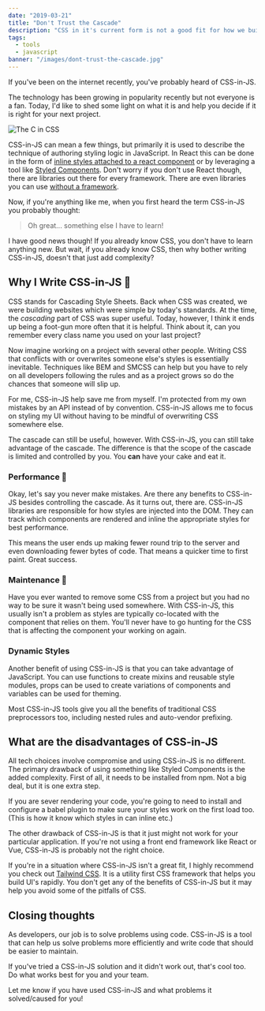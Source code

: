 ```yaml
---
date: "2019-03-21"
title: "Don't Trust the Cascade"
description: "CSS in it's current form is not a good fit for how we build websites. I now write CSS in JavaScript and I think you should too."
tags:
  - tools
  - javascript
banner: "/images/dont-trust-the-cascade.jpg"
---
```


<Note note="My opinion on this as softened substantially since 2019. Mostly because there are now good options to opt out of the global nature of css when it makes sense ie. CSS modules and CSS Cascade Layers." />

If you've been on the internet recently, you've probably heard of CSS-in-JS.

The technology has been growing in popularity recently but not everyone is a fan. Today, I'd like to shed some light on what it is and help you decide if it is right for your next project.

![The C in CSS](/images/the-c-in-css.png)

CSS-in-JS can mean a few things, but primarily it is used to describe the technique of authoring styling logic in JavaScript. In React this can be done in the form of [inline styles attached to a react component](https://reactjs.org/docs/dom-elements.html#style) or by leveraging a tool like [Styled Components](https://www.styled-components.com/). Don't worry if you don't use React though, there are libraries out there for every framework. There are even libraries you can use [without a framework](https://cssinjs.org/).

Now, if you're anything like me, when you first heard the term CSS-in-JS you probably thought:

> Oh great... something else I have to learn!

I have good news though! If you already know CSS, you don't have to learn anything new. But wait, if you already know CSS, then why bother writing CSS-in-JS, doesn't that just add complexity?

## Why I Write CSS-in-JS 🎨

CSS stands for Cascading Style Sheets. Back when CSS was created, we were building websites which were simple by today's standards. At the time, the _cascading_ part of CSS was super useful. Today, however, I think it ends up being a foot-gun more often that it is helpful. Think about it, can you remember every class name you used on your last project?

Now imagine working on a project with several other people. Writing CSS that conflicts with or overwrites someone else's styles is essentially inevitable. Techniques like BEM and SMCSS can help but you have to rely on all developers following the rules and as a project grows so do the chances that someone will slip up.

For me, CSS-in-JS help save me from myself. I'm protected from my own mistakes by an API instead of by convention. CSS-in-JS allows me to focus on styling my UI without having to be mindful of overwriting CSS somewhere else.

The cascade can still be useful, however. With CSS-in-JS, you can still take advantage of the cascade. The difference is that the scope of the cascade is limited and controlled by you. You **can** have your cake and eat it.

### Performance 🚀

Okay, let's say you never make mistakes. Are there any benefits to CSS-in-JS besides controlling the cascade. As it turns out, there are. CSS-in-JS libraries are responsible for how styles are injected into the DOM. They can track which components are rendered and inline the appropriate styles for best performance.

This means the user ends up making fewer round trip to the server and even downloading fewer bytes of code. That means a quicker time to first paint. Great success.

### Maintenance 🔧

Have you ever wanted to remove some CSS from a project but you had no way to be sure it wasn't being used somewhere. With CSS-in-JS, this usually isn't a problem as styles are typically co-located with the component that relies on them. You'll never have to go hunting for the CSS that is affecting the component your working on again.

### Dynamic Styles

Another benefit of using CSS-in-JS is that you can take advantage of JavaScript. You can use functions to create mixins and reusable style modules, props can be used to create variations of components and variables can be used for theming.

Most CSS-in-JS tools give you all the benefits of traditional CSS preprocessors too, including nested rules and auto-vendor prefixing.

## What are the disadvantages of CSS-in-JS

All tech choices involve compromise and using CSS-in-JS is no different. The primary drawback of using something like Styled Components is the added complexity. First of all, it needs to be installed from npm. Not a big deal, but it is one extra step.

If you are sever rendering your code, you're going to need to install and configure a babel plugin to make sure your styles work on the first load too. (This is how it know which styles in can inline etc.)

The other drawback of CSS-in-JS is that it just might not work for your particular application. If you're not using a front end framework like React or Vue, CSS-in-JS is probably not the right choice.

If you're in a situation where CSS-in-JS isn't a great fit, I highly recommend you check out [Tailwind CSS](https://tailwindcss.com/). It is a utility first CSS framework that helps you build UI's rapidly. You don't get any of the benefits of CSS-in-JS but it may help you avoid some of the pitfalls of CSS.

## Closing thoughts

As developers, our job is to solve problems using code. CSS-in-JS is a tool that can help us solve problems more efficiently and write code that should be easier to maintain.

If you've tried a CSS-in-JS solution and it didn't work out, that's cool too. Do what works best for you and your team.

Let me know if you have used CSS-in-JS and what problems it solved/caused for you!
